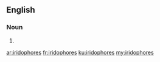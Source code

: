==English==

===Noun===
{{head|en|plural}}

# {{plural of|iridophore|lang=en}}

[[ar:iridophores]]
[[fr:iridophores]]
[[ku:iridophores]]
[[my:iridophores]]